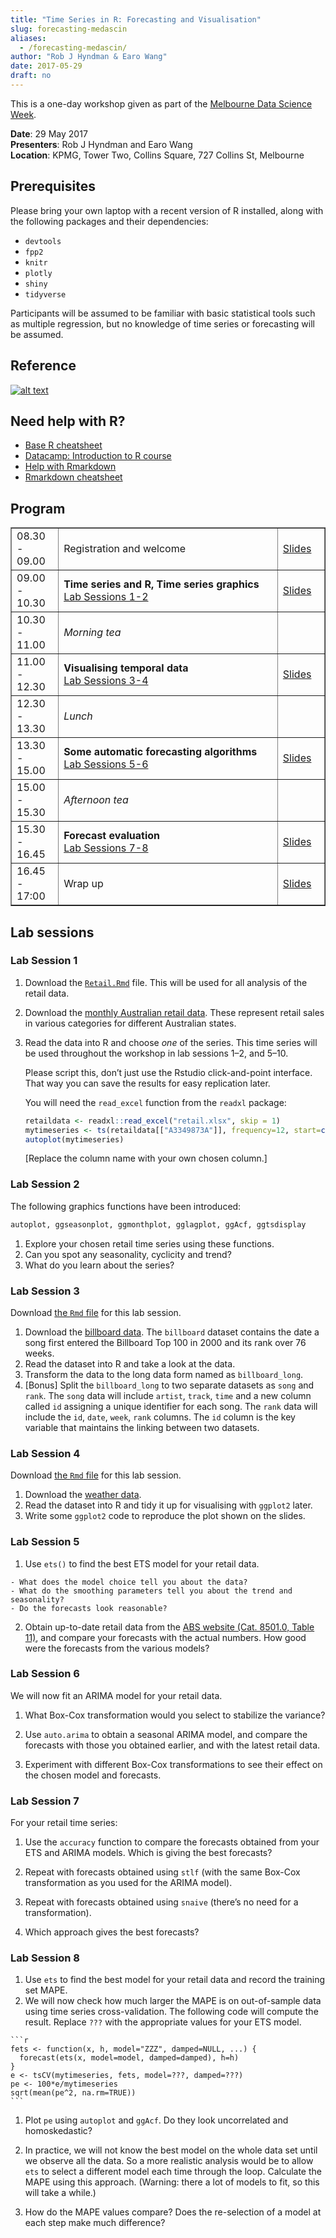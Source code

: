 ```yaml
---
title: "Time Series in R: Forecasting and Visualisation"
slug: forecasting-medascin
aliases:
  - /forecasting-medascin/
author: "Rob J Hyndman & Earo Wang"
date: 2017-05-29
draft: no
---
```


This is a one-day workshop given as part of the [Melbourne Data Science Week](http://www.datasciencemelbourne.com/medascin/).

**Date**: 29 May 2017<br>
**Presenters**: Rob J Hyndman and Earo Wang<br>
**Location**: KPMG, Tower Two, Collins Square, 727 Collins St, Melbourne

## Prerequisites

Please bring your own laptop with a recent version of R installed, along with the following packages and their dependencies:

  * `devtools`
  * `fpp2`
  * `knitr`
  * `plotly`
  * `shiny`
  * `tidyverse`

Participants will be assumed to be familiar with basic statistical tools such as multiple regression, but no knowledge of time series or forecasting will be assumed.

## Reference

<a href="http://OTexts.org/fpp2/" target="_new">
![alt text](/medascin/fppcover-small.jpg)
</a>

## Need help with R?

* [Base R cheatsheet](https://www.rstudio.com/wp-content/uploads/2016/10/r-cheat-sheet-3.pdf)
* [Datacamp: Introduction to R course](https://www.datacamp.com/courses/free-introduction-to-r)
* [Help with Rmarkdown](http://rmarkdown.rstudio.com/lesson-2.html)
* [Rmarkdown cheatsheet](https://www.rstudio.com/wp-content/uploads/2016/03/rmarkdown-cheatsheet-2.0.pdf)

## Program

<table border=1 cellpadding=2 cellspacing=5 width=100%>
<col width="15%">
<col width="70%">
<col width="15%">
<tr>
  <td>08.30 - 09.00</td>
  <td style="vertical-align: middle;">Registration and welcome</td>
  <td style="vertical-align: middle;"><a href="/medascin/0-Intro.pdf" target="_new">Slides</a></td>
</tr>
  <td>09.00 - 10.30</td>
  <td><b>Time series and R, Time series graphics</b><br>
  <a href="#Lab1">Lab Sessions 1-2</a></td>
  <td style="vertical-align: middle;"><a href="/medascin/1-time-series-graphics.pdf" target="_new">Slides</a></td>
</tr>
<tr>
  <td>10.30 - 11.00</td>
  <td style="vertical-align: middle;"><em>Morning tea</em></td><td></td>
</tr>
<tr>
  <td>11.00 - 12.30</td>
  <td><b>Visualising temporal data</b><br>
  <a href="#Lab3">Lab Sessions 3-4</a></td>
  <td style="vertical-align: middle;"><a href="http://slides.earo.me/medascin17/" target="_new">Slides</a></td>
</tr>
<tr>
  <td>12.30 - 13.30</td>
  <td style="vertical-align: middle;"><em>Lunch</em></td><td></td>
</tr>
<tr>
  <td>13.30 - 15.00</td>
  <td><b>Some automatic forecasting algorithms</b><br>
  <a href="#Lab5">Lab Sessions 5-6</a></td>
  <td style="vertical-align: middle;"><a href="/medascin/3-automatic-forecasting.pdf" target="_new">Slides</a></td>
</tr>
<tr>
  <td>15.00 - 15.30</td>
  <td style="vertical-align: middle;"><em>Afternoon tea</em></td><td></td>
</tr>
<tr>
  <td>15.30 - 16.45</td>
  <td><b>Forecast evaluation</b><br>
  <a href="#Lab7">Lab Sessions 7-8</a></td>
  <td style="vertical-align: middle;"><a href="/medascin/4-forecast-evaluation.pdf" target="_new">Slides</a></td>
</tr>
<tr>
  <td>16.45 - 17:00</td>
  <td style="vertical-align: middle;">Wrap up</td>
  <td style="vertical-align: middle;"><a href="/medascin/WrapUp.pdf" target="_new">Slides</a></td>
</tr>
</table>

## Lab sessions

<a name="Lab1"></a>

### Lab Session 1

1. Download the [`Retail.Rmd`](/medascin/Retail.Rmd) file. This will be used for all analysis of the retail data.

2. Download the [monthly Australian retail data](https://robjhyndman.com/data/retail.xlsx). These represent retail sales in various categories for different Australian states.

3.  Read the data into R and choose *one* of the series. This time series will be used throughout the workshop in lab sessions 1--2, and 5--10.

    Please script this, don't just use the Rstudio click-and-point interface. That way you can save the results for easy replication later.

    You will need the `read_excel` function from the `readxl` package:

    ```r
    retaildata <- readxl::read_excel("retail.xlsx", skip = 1)
    mytimeseries <- ts(retaildata[["A3349873A"]], frequency=12, start=c(1982,4))
    autoplot(mytimeseries)
    ```

    [Replace the column name with your own chosen column.]

<a name="Lab2"></a>

### Lab Session 2

The following graphics functions have been introduced:

```r
autoplot, ggseasonplot, ggmonthplot, gglagplot, ggAcf, ggtsdisplay
```

  1. Explore your chosen retail time series using these functions.
  2. Can you spot any seasonality, cyclicity and trend?
  3. What do you learn about the series?

<a name="Lab3"></a>

### Lab Session 3

Download [the `Rmd` file](https://github.com/earowang/medascin17-tsvis/raw/master/lab/lab3.Rmd) for this lab session.

1. Download the [billboard data](https://github.com/earowang/medascin17-tsvis/raw/master/data/billboard.csv). The `billboard` dataset contains the date a song first entered the Billboard Top 100 in 2000 and its rank over 76 weeks.
2. Read the dataset into R and take a look at the data.
3. Transform the data to the long data form named as `billboard_long`.
4. [Bonus] Split the `billboard_long` to two separate datasets as `song` and `rank`. The `song` data will include `artist`, `track`, `time` and a new column called `id` assigning a unique identifier for each song. The `rank` data will include the `id`, `date`, `week`, `rank` columns. The `id` column is the key variable that maintains the linking between two datasets.

<a name="Lab4"></a>

### Lab Session 4

Download [the `Rmd` file](https://github.com/earowang/medascin17-tsvis/raw/master/lab/lab4.Rmd) for this lab session.

1. Download the [weather data](https://github.com/earowang/medascin17-tsvis/raw/master/data/weather_2016.csv).
2. Read the dataset into R and tidy it up for visualising with `ggplot2` later.
3. Write some `ggplot2` code to reproduce the plot shown on the slides.

<a name="Lab5"></a>

### Lab Session 5

  1. Use `ets()` to find the best ETS model for your retail data.

    - What does the model choice tell you about the data?
    - What do the smoothing parameters tell you about the trend and seasonality?
    - Do the forecasts look reasonable?

  2. Obtain up-to-date retail data from the [ABS website (Cat. 8501.0, Table 11)](https://goo.gl/HdrV0G), and compare your forecasts with the actual numbers. How good were the forecasts from the various models?

<a name="Lab6"></a>

### Lab Session 6

We will now fit an ARIMA model for your retail data.

  1. What Box-Cox transformation would you select to stabilize the variance?

  2. Use `auto.arima` to obtain a seasonal ARIMA model, and compare the forecasts with those you obtained earlier, and with the latest retail data.

  3. Experiment with different Box-Cox transformations to see their effect on the chosen model and forecasts.


<a name="Lab7"></a>


### Lab Session 7

For your retail time series:

  1. Use the `accuracy` function to compare the forecasts obtained from your ETS and ARIMA models. Which is giving the best forecasts?

  2. Repeat with forecasts obtained using `stlf` (with the same Box-Cox transformation as you used for the ARIMA model).

  3. Repeat with forecasts obtained using `snaive` (there's no need for a transformation).

  4. Which approach gives the best forecasts?


<a name="Lab8"></a>

### Lab Session 8

  1. Use `ets` to find the best model for your retail data and record the training set MAPE.
  1. We will now check how much larger the MAPE is on out-of-sample data using time series cross-validation. The following code will compute the result. Replace `???` with the appropriate values for your ETS model.

    ```r
    fets <- function(x, h, model="ZZZ", damped=NULL, ...) {
      forecast(ets(x, model=model, damped=damped), h=h)
    }
    e <- tsCV(mytimeseries, fets, model=???, damped=???)
    pe <- 100*e/mytimeseries
    sqrt(mean(pe^2, na.rm=TRUE))
    ```

  1. Plot `pe` using `autoplot` and ``ggAcf``. Do they look uncorrelated and homoskedastic?

  1. In practice, we will not know the best model on the whole data set  until we observe all the data. So a more realistic analysis would be to allow `ets` to select a different model each time through the loop. Calculate the MAPE using this approach.  (Warning: there a lot of models to fit, so this will take a while.)

  1. How do the MAPE values compare? Does the re-selection of a model at each step make much difference?
